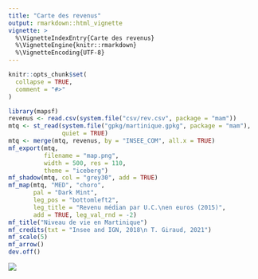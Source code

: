 ```yaml
---
title: "Carte des revenus"
output: rmarkdown::html_vignette
vignette: >
  %\VignetteIndexEntry{Carte des revenus}
  %\VignetteEngine{knitr::rmarkdown}
  %\VignetteEncoding{UTF-8}
---
```


```r
knitr::opts_chunk$set(
  collapse = TRUE,
  comment = "#>"
)
```


```r
library(mapsf)
revenus <- read.csv(system.file("csv/rev.csv", package = "mam"))
mtq <- st_read(system.file("gpkg/martinique.gpkg", package = "mam"), 
               quiet = TRUE)
mtq <- merge(mtq, revenus, by = "INSEE_COM", all.x = TRUE)
mf_export(mtq, 
          filename = "map.png", 
          width = 500, res = 110, 
          theme = "iceberg")
mf_shadow(mtq, col = "grey30", add = TRUE)
mf_map(mtq, "MED", "choro", 
       pal = "Dark Mint",
       leg_pos = "bottomleft2", 
       leg_title = "Revenu médian par U.C.\nen euros (2015)", 
       add = TRUE, leg_val_rnd = -2)
mf_title("Niveau de vie en Martinique")
mf_credits(txt = "Insee and IGN, 2018\n T. Giraud, 2021")
mf_scale(5)
mf_arrow()
dev.off()
```

![](map.png)
